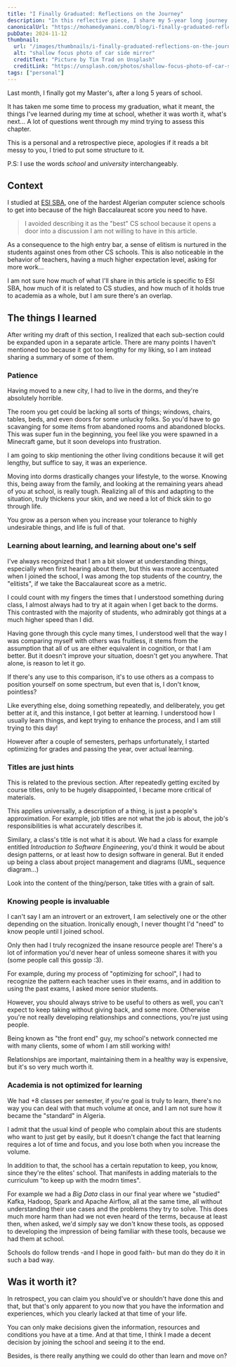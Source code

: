 ```yaml
---
title: "I Finally Graduated: Reflections on the Journey"
description: "In this reflective piece, I share my 5-year long journey of going through a computer science school and the lessons I learned along the way."
canonicalUrl: "https://mohamedyamani.com/blog/i-finally-graduated-reflections-on-the-journey/"
pubDate: 2024-11-12
thumbnail:
  url: "/images/thumbnails/i-finally-graduated-reflections-on-the-journey.jpg"
  alt: "shallow focus photo of car side mirror"
  creditText: "Picture by Tim Trad on Unsplash"
  creditLink: "https://unsplash.com/photos/shallow-focus-photo-of-car-side-mirror--TcTakRTNfM?utm_medium=referral&utm_source=mohamedyamani.com"
tags: ["personal"]
---
```


Last month, I finally got my Master's, after a long 5 years of school.

It has taken me some time to process my graduation, what it meant, the things I've learned during my time at school, whether it was worth it, what's next... A lot of questions went through my mind trying to assess this chapter.

This is a personal and a retrospective piece, apologies if it reads a bit messy to you, I tried to put some structure to it.

P.S: I use the words _school_ and _university_ interchangeably.

## Context

I studied at [ESI SBA](https://www.esi-sba.dz/fr/), one of the hardest Algerian computer science schools to get into because of the high Baccalaureat score you need to have.

> I avoided describing it as the "best" CS school because it opens a door into a discussion I am not willing to have in this article.

As a consequence to the high entry bar, a sense of elitism is nurtured in the students against ones from other CS schools. This is also noticeable in the behavior of teachers, having a much higher expectation level, asking for more work...

I am not sure how much of what I'll share in this article is specific to ESI SBA, how much of it is related to CS studies, and how much of it holds true to academia as a whole, but I am sure there's an overlap.

## The things I learned

After writing my draft of this section, I realized that each sub-section could be expanded upon in a separate article. There are many points I haven't mentioned too because it got too lengthy for my liking, so I am instead sharing a summary of some of them.

### Patience

Having moved to a new city, I had to live in the dorms, and they're absolutely horrible.

The room you get could be lacking all sorts of things; windows, chairs, tables, beds, and even doors for some unlucky folks. So you'd have to go scavanging for some items from abandoned rooms and abandoned blocks. This was super fun in the beginning, you feel like you were spawned in a Minecraft game, but it soon develops into frustration.

I am going to skip mentioning the other living conditions because it will get lengthy, but suffice to say, it was an experience.

Moving into dorms drastically changes your lifestyle, to the worse. Knowing this, being away from the family, and looking at the remaining years ahead of you at school, is really tough. Realizing all of this and adapting to the situation, truly thickens your skin, and we need a lot of thick skin to go through life.

You grow as a person when you increase your tolerance to highly undesirable things, and life is full of that.

### Learning about learning, and learning about one's self

I've always recognized that I am a bit slower at understanding things, especially when first hearing about them, but this was more accentuated when I joined the school, I was among the top students of the country, the "elitists", if we take the Baccalaureat score as a metric.

I could count with my fingers the times that I understood something during class, I almost always had to try at it again when I get back to the dorms. This contrasted with the majority of students, who admirably got things at a much higher speed than I did.

Having gone through this cycle many times, I understood well that the way I was comparing myself with others was fruitless, it stems from the assumption that all of us are either equivalent in cognition, or that I am better. But it doesn't improve your situation, doesn't get you anywhere. That alone, is reason to let it go.

If there's any use to this comparison, it's to use others as a compass to position yourself on some spectrum, but even that is, I don't know, pointless?

Like everything else, doing something repeatedly, and deliberately, you get better at it, and this instance, I got better at learning. I understood how I usually learn things, and kept trying to enhance the process, and I am still trying to this day!

However after a couple of semesters, perhaps unfortunately, I started optimizing for grades and passing the year, over actual learning.

### Titles are just hints

This is related to the previous section. After repeatedly getting excited by course titles, only to be hugely disappointed, I became more critical of materials.

This applies universally, a description of a thing, is just a people's approximation. For example, job titles are not what the job is about, the job's responsibilities is what accurately describes it.

Similary, a class's title is not what it is about. We had a class for example entitled _Introduction to Software Engineering_, you'd think it would be about design patterns, or at least how to design software in general. But it ended up being a class about project management and diagrams (UML, sequence diagram...)

Look into the content of the thing/person, take titles with a grain of salt.

### Knowing people is invaluable

I can't say I am an introvert or an extrovert, I am selectively one or the other depending on the situation. Ironically enough, I never thought I'd "need" to know people until I joined school.

Only then had I truly recognized the insane resource people are! There's a lot of information you'd never hear of unless someone shares it with you (some people call this gossip :3).

For example, during my process of "optimizing for school", I had to recognize the pattern each teacher uses in their exams, and in addition to using the past exams, I asked more senior students.

However, you should always strive to be useful to others as well, you can't expect to keep taking without giving back, and some more. Otherwise you're not really developing relationships and connections, you're just using people.

Being known as "the front end" guy, my school's network connected me with many clients, some of whom I am still working with!

Relationships are important, maintaining them in a healthy way is expensive, but it's so very much worth it.

### Academia is not optimized for learning

We had +8 classes per semester, if you're goal is truly to learn, there's no way you can deal with that much volume at once, and I am not sure how it became the "standard" in Algeria.

I admit that the usual kind of people who complain about this are students who want to just get by easily, but it doesn't change the fact that learning requires a lot of time and focus, and you lose both when you increase the volume.

In addition to that, the school has a certain reputation to keep, you know, since they're the elites' school. That manifests in adding materials to the curriculum "to keep up with the modrn times".

For example we had a _Big Data_ class in our final year where we "studied" Kafka, Hadoop, Spark and Apache Airflow, all at the same time, all without understanding their use cases and the problems they try to solve. This does much more harm than had we not even heard of the terms, because at least then, when asked, we'd simply say we don't know these tools, as opposed to developing the impression of being familiar with these tools, because we had them at school.

Schools do follow trends -and I hope in good faith- but man do they do it in such a bad way.

## Was it worth it?

In retrospect, you can claim you should've or shouldn't have done this and that, but that's only apparent to you now that you have the information and experiences, which you clearly lacked at that time of your life.

You can only make decisions given the information, resources and conditions you have at a time. And at that time, I think I made a decent decision by joining the school and seeing it to the end.

Besides, is there really anything we could do other than learn and move on?
